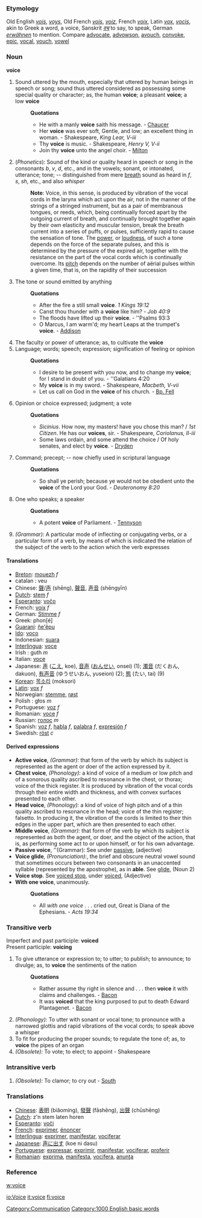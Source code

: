 ===Etymology===
Old English ''[[vois]]'', ''[[voys]]'', Old French ''[[vois]]'', ''[[voiz]]'', French ''[[voix]]'', Latin ''[[vox]]'', ''[[vocis]]'', akin to Greek  a word, a voice, Sanskrit ''[[वच्]]'' to say, to speak, German ''[[erwähnen]]'' to mention. Compare [[advocate]], [[advowson]], [[avouch]], [[convoke]], [[epic]], [[vocal]], [[vouch]], [[vowel]]
===Noun===
'''voice'''

#Sound uttered by the mouth, especially that uttered by human beings in speech or song; sound thus uttered considered as possessing some special quality or character; as, the human '''voice'''; a pleasant '''voice'''; a low '''voice'''
#:'''Quotations'''
#:*He with a manly '''voice''' saith his message. - [[Chaucer]]
#:*Her '''voice''' was ever soft, Gentle, and low; an excellent thing in woman. - Shakespeare, ''King Lear, V-iii''
#:*Thy '''voice''' is music. - Shakespeare, ''Henry V, V-ii''
#:*Join thy '''voice''' unto the angel choir. - [[Milton]]
#(''Phonetics''): Sound of the kind or quality heard in speech or song in the consonants ''b'', ''v'', ''d'', etc., and in the vowels; sonant, or intonated, utterance; tone; -- distinguished from mere [[breath]] sound as heard in ''f'', ''s'', ''sh'', etc., and also ''whisper''
#:'''Note''': Voice, in this sense, is produced by vibration of the vocal cords in the larynx  which act upon the air, not in the manner of the strings of a stringed instrument, but as a pair of membranous tongues, or reeds, which, being continually forced apart by the outgoing current of breath, and continually brought together again by their own elasticity and muscular tension, break the breath current into a series of puffs, or pulses, sufficiently rapid to cause the sensation of tone. The [[power]], or [[loudness]], of such a tone depends on the force of the separate pulses, and this is determined by the pressure of the expired air, together with the resistance on the part of the vocal cords which is continually overcome. Its [[pitch]] depends on the number of aërial pulses within a given time, that is, on the rapidity of their succession
#The tone or sound emitted by anything
#:'''Quotations'''
#:*After the fire a still small '''voice'''. ''1 Kings 19:12''
#:*Canst thou thunder with a '''voice''' like him? - ''Job 40:9''
#:*The floods have lifted up their '''voice'''. - ''Psalms 93:3
#:*O Marcus, I am warm'd; my heart Leaps at the trumpet's '''voice'''. - [[Addison]]
#The faculty or power of utterance; as, to cultivate the '''voice'''
#Language; words; speech; expression; signification of feeling or opinion
#:'''Quotations'''
#:*I desire to be present with you now, and to change my '''voice'''; for I stand in doubt of you. - ''Galatians 4:20
#:*My '''voice''' is in my sword. - Shakespeare, ''Macbeth, V-vii''
#:*Let us call on God in the '''voice''' of his church. - [[Bp. Fell]]
#Opinion or choice expressed; judgment; a vote
#:'''Quotations'''
#:*''Sicinius''. How now, my masters! have you chose this man? / ''1st Citizen''. He has our '''voices''', sir. - Shakespeare, ''Coriolanus, II-iii''
#:*Some laws ordain, and some attend the choice / Of holy senates, and elect by '''voice'''. - [[Dryden]]
#Command; precept; -- now chiefly used in scriptural language
#:'''Quotations'''
#:*So shall ye perish; because ye would not be obedient unto the '''voice''' of the Lord your God. - ''Deuteronomy 8:20''
#One who speaks; a speaker
#:'''Quotations'''
#:*A potent '''voice''' of Parliament. - [[Tennyson]]
#''(Grammar):'' A particular mode of inflecting or conjugating verbs, or a particular form of a verb, by means of which is indicated the relation of the subject of the verb to the action which the verb expresses

==== Translations ====
*[[Breton]]: [[mouezh]] ''f''
*catalan : veu
*Chinese: [[聲]]/[[声]] (shēng), [[聲音]], [[声音]] (shēngyīn)
*[[Dutch]]: [[stem]] ''f''
*[[Esperanto]]: [[voĉo]]
*French: [[voix]] ''f''
*German: [[Stimme]] ''f''
*Greek: phon[é]
*[[Guaraní]]: [[ñe'ẽpu]]
*[[Ido]]: [[voco]]
*Indonesian: [[suara]]
*[[Interlingua]]: [[voce]]
*Irish : guth ''m''
*Italian: [[voce]]
*Japanese: [[声]] ([[こえ]], koe), [[音声]] ([[おんせい]], onsei) (1); [[濁音]] (だくおん, dakuon), [[有声音]] (ゆうせいおん, yuseion) (2); [[態]] (たい, tai) (9)
*[[Korean]]: [[목소리]] (moksori)
*[[Latin]]: [[vox]] ''f''
*Norwegian: [[stemme]], [[røst]]
*Polish : głos ''m''
*Portuguese: [[voz]] ''f''
*Romanian: [[voce]] ''f''
*Russian: [[голос]] ''m''
*Spanish: [[voz]] ''f'', [[habla]] ''f'', [[palabra]] ''f'', [[expresión]] ''f''
*Swedish: [[röst]] ''c''

====Derived expressions====
*'''Active voice''', ''(Grammar):'' that form of the verb by which its subject is represented as the agent or doer of the action expressed by it.
*'''Chest voice''', ''(Phonology):'' a kind of voice of a medium or low pitch and of a sonorous quality ascribed to resonance in the chest, or thorax; voice of the thick register. It is produced by vibration of the vocal cords through their entire width and thickness, and with convex surfaces presented to each other.
*'''Head voice''', ''(Phonology):'' a kind of voice of high pitch and of a thin quality ascribed to resonance in the head; voice of the thin register; falsetto. In producing it, the vibration of the cords is limited to their thin edges in the upper part, which are then presented to each other.
*'''Middle voice''', ''(Grammar):'' that form of the verb by which its subject is represented as both the agent, or doer, and the object of the action, that is, as performing some act to or upon himself, or for his own advantage.
*'''Passive voice''', ''(Grammar): See under [[passive]], (adjective)
*'''Voice glide''', ''(Pronunciation):'', the brief and obscure neutral vowel sound that sometimes occurs between two consonants in an unaccented syllable (represented by the apostrophe), as in '''able'''.  See [[glide]], (Noun 2)
*'''Voice stop'''. See [[voiced stop]], under [[voiced]], (Adjective)
*'''With one voice''', unanimously.
*:'''Quotations'''
*:*All ''with one voice'' . . . cried out, Great is Diana of the Ephesians. - ''Acts 19:34''

===Transitive verb===
Imperfect and past participle: '''voiced'''<br>
Present participle: '''voicing''' 
#To give utterance or expression to; to utter; to publish; to announce; to divulge; as, to '''voice''' the sentiments of the nation
#:'''Quotations'''
#:*Rather assume thy right in silence and . . . then '''voice''' it with claims and challenges. - [[Bacon]]
#:*It was '''voiced''' that the king purposed to put to death Edward Plantagenet. - [[Bacon]]
#''(Phonology):'' To utter with sonant or vocal tone; to pronounce with a narrowed glottis and rapid vibrations of the vocal cords; to speak above a whisper
#To fit for producing the proper sounds; to regulate the tone of; as, to '''voice''' the pipes of an organ
#''(Obsolete):'' To vote; to elect; to appoint - Shakespeare

===Intransitive verb===
#''(Obsolete):'' To clamor; to cry out - [[South]]

=== Translations ===
*[[Chinese]]: [[表明]] (biǎomíng), [[發聲]] (fāshēng), [[出聲]] (chūshēng)
*[[Dutch]]: z'n stem laten horen
*[[Esperanto]]: [[voĉi]]
*[[French]]: [[exprimer]], [[énoncer]]
*[[Interlingua]]: [[exprimer]], [[manifestar]], [[vociferar]]
*[[Japanese]]: [[声に出す]] (koe ni dasu)
*[[Portuguese]]: [[expressar]], [[exprimir]], [[manifestar]], [[vociferar]], [[proferir]]
*[[Romanian]]: [[exprima]], [[manifesta]], [[vocifera]], [[anunţa]]
===Reference===
[[w:voice]]

[[Category:Communication]]
[[Category:1000 English basic words]]

[[io:Voice]]
[[it:voice]]
[[fi:voice]]